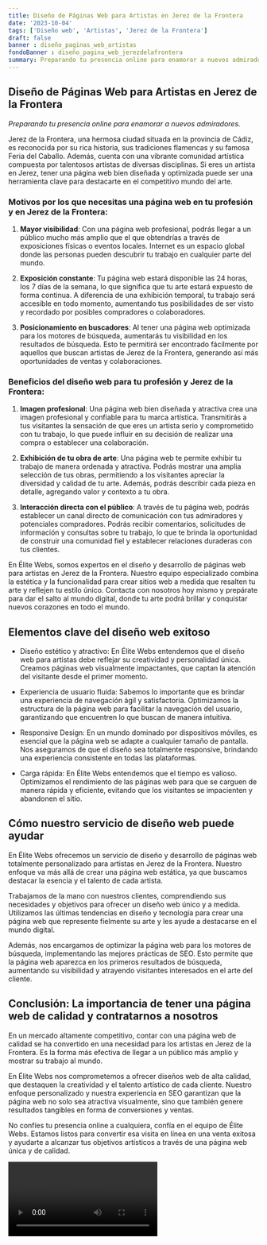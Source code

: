 ```yaml
---
title: Diseño de Páginas Web para Artistas en Jerez de la Frontera
date: '2023-10-04'
tags: ['Diseño web', 'Artistas', 'Jerez de la Frontera']
draft: false
banner : diseño_paginas_web_artistas
fondoBanner : diseño_pagina_web_jerezdelafrontera
summary: Preparando tu presencia online para enamorar a nuevos admiradores.
---
```


## Diseño de Páginas Web para Artistas en Jerez de la Frontera

*Preparando tu presencia online para enamorar a nuevos admiradores.*

Jerez de la Frontera, una hermosa ciudad situada en la provincia de Cádiz, es reconocida por su rica historia, sus tradiciones flamencas y su famosa Feria del Caballo. Además, cuenta con una vibrante comunidad artística compuesta por talentosos artistas de diversas disciplinas. Si eres un artista en Jerez, tener una página web bien diseñada y optimizada puede ser una herramienta clave para destacarte en el competitivo mundo del arte.

### Motivos por los que necesitas una página web en tu profesión y en Jerez de la Frontera:

1. **Mayor visibilidad**: Con una página web profesional, podrás llegar a un público mucho más amplio que el que obtendrías a través de exposiciones físicas o eventos locales. Internet es un espacio global donde las personas pueden descubrir tu trabajo en cualquier parte del mundo.

2. **Exposición constante**: Tu página web estará disponible las 24 horas, los 7 días de la semana, lo que significa que tu arte estará expuesto de forma continua. A diferencia de una exhibición temporal, tu trabajo será accesible en todo momento, aumentando tus posibilidades de ser visto y recordado por posibles compradores o colaboradores.

3. **Posicionamiento en buscadores**: Al tener una página web optimizada para los motores de búsqueda, aumentarás tu visibilidad en los resultados de búsqueda. Esto te permitirá ser encontrado fácilmente por aquellos que buscan artistas de Jerez de la Frontera, generando así más oportunidades de ventas y colaboraciones.

### Beneficios del diseño web para tu profesión y Jerez de la Frontera:

1. **Imagen profesional**: Una página web bien diseñada y atractiva crea una imagen profesional y confiable para tu marca artística. Transmitirás a tus visitantes la sensación de que eres un artista serio y comprometido con tu trabajo, lo que puede influir en su decisión de realizar una compra o establecer una colaboración.

2. **Exhibición de tu obra de arte**: Una página web te permite exhibir tu trabajo de manera ordenada y atractiva. Podrás mostrar una amplia selección de tus obras, permitiendo a los visitantes apreciar la diversidad y calidad de tu arte. Además, podrás describir cada pieza en detalle, agregando valor y contexto a tu obra.

3. **Interacción directa con el público**: A través de tu página web, podrás establecer un canal directo de comunicación con tus admiradores y potenciales compradores. Podrás recibir comentarios, solicitudes de información y consultas sobre tu trabajo, lo que te brinda la oportunidad de construir una comunidad fiel y establecer relaciones duraderas con tus clientes.

En Élite Webs, somos expertos en el diseño y desarrollo de páginas web para artistas en Jerez de la Frontera. Nuestro equipo especializado combina la estética y la funcionalidad para crear sitios web a medida que resalten tu arte y reflejen tu estilo único. Contacta con nosotros hoy mismo y prepárate para dar el salto al mundo digital, donde tu arte podrá brillar y conquistar nuevos corazones en todo el mundo.

<GifSeo />

<Cta />

## Elementos clave del diseño web exitoso

- Diseño estético y atractivo: En Élite Webs entendemos que el diseño web para artistas debe reflejar su creatividad y personalidad única. Creamos páginas web visualmente impactantes, que captan la atención del visitante desde el primer momento.

- Experiencia de usuario fluida: Sabemos lo importante que es brindar una experiencia de navegación ágil y satisfactoria. Optimizamos la estructura de la página web para facilitar la navegación del usuario, garantizando que encuentren lo que buscan de manera intuitiva.

- Responsive Design: En un mundo dominado por dispositivos móviles, es esencial que la página web se adapte a cualquier tamaño de pantalla. Nos aseguramos de que el diseño sea totalmente responsive, brindando una experiencia consistente en todas las plataformas.

- Carga rápida: En Élite Webs entendemos que el tiempo es valioso. Optimizamos el rendimiento de las páginas web para que se carguen de manera rápida y eficiente, evitando que los visitantes se impacienten y abandonen el sitio.

## Cómo nuestro servicio de diseño web puede ayudar

En Élite Webs ofrecemos un servicio de diseño y desarrollo de páginas web totalmente personalizado para artistas en Jerez de la Frontera. Nuestro enfoque va más allá de crear una página web estática, ya que buscamos destacar la esencia y el talento de cada artista.

Trabajamos de la mano con nuestros clientes, comprendiendo sus necesidades y objetivos para ofrecer un diseño web único y a medida. Utilizamos las últimas tendencias en diseño y tecnología para crear una página web que represente fielmente su arte y les ayude a destacarse en el mundo digital.

Además, nos encargamos de optimizar la página web para los motores de búsqueda, implementando las mejores prácticas de SEO. Esto permite que la página web aparezca en los primeros resultados de búsqueda, aumentando su visibilidad y atrayendo visitantes interesados en el arte del cliente.

## Conclusión: La importancia de tener una página web de calidad y contratarnos a nosotros

En un mercado altamente competitivo, contar con una página web de calidad se ha convertido en una necesidad para los artistas en Jerez de la Frontera. Es la forma más efectiva de llegar a un público más amplio y mostrar su trabajo al mundo.

En Élite Webs nos comprometemos a ofrecer diseños web de alta calidad, que destaquen la creatividad y el talento artístico de cada cliente. Nuestro enfoque personalizado y nuestra experiencia en SEO garantizan que la página web no solo sea atractiva visualmente, sino que también genere resultados tangibles en forma de conversiones y ventas.

No confíes tu presencia online a cualquiera, confía en el equipo de Élite Webs. Estamos listos para convertir esa visita en línea en una venta exitosa y ayudarte a alcanzar tus objetivos artísticos a través de una página web única y de calidad.

<Video />

<CtaBot job='Artistas' city='Jerez de la Frontera'/>

<Gmaps query='Jerez de la Frontera+españa+maps' />